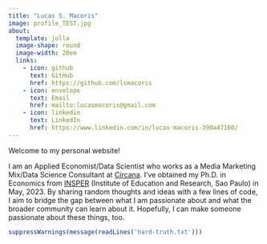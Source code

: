 ```yaml
---
title: "Lucas S. Macoris"
image: profile_TEST.jpg
about:
  template: jolla
  image-shape: round
  image-width: 20em
  links:
    - icon: github
      text: GitHub
      href: https://github.com/lsmacoris
    - icon: envelope
      text: Email
      href: mailto:lucasmacoris@gmail.com
    - icon: linkedin
      text: LinkedIn
      href: https://www.linkedin.com/in/lucas-macoris-390a47160/
---
```


Welcome to my personal website!

I am an Applied Economist/Data Scientist who works as a Media Marketing Mix/Data Science Consultant at [Circana](https://www.circana.com/). I've obtained my Ph.D. in Economics from [INSPER](https://www.insper.edu.br/en/) (Institute of Education and Research, Sao Paulo) in May, 2023. By sharing random thoughts and ideas with a few lines of code, I aim to bridge the gap between what I am passionate about and what the broader community can learn about it. Hopefully, I can make someone passionate about these things, too.

```r

suppressWarnings(message(readLines('hard-truth.txt')))

```
